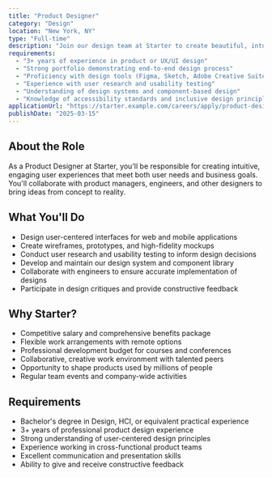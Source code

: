 ```yaml
---
title: "Product Designer"
category: "Design"
location: "New York, NY"
type: "Full-time"
description: "Join our design team at Starter to create beautiful, intuitive digital products that solve real user problems. As a Product Designer, you'll shape the user experience of our applications from concept to implementation, balancing aesthetics with functionality."
requirements:
  - "3+ years of experience in product or UX/UI design"
  - "Strong portfolio demonstrating end-to-end design process"
  - "Proficiency with design tools (Figma, Sketch, Adobe Creative Suite)"
  - "Experience with user research and usability testing"
  - "Understanding of design systems and component-based design"
  - "Knowledge of accessibility standards and inclusive design principles"
applicationUrl: "https://starter.example.com/careers/apply/product-designer"
publishDate: "2025-03-15"
---
```


## About the Role

As a Product Designer at Starter, you'll be responsible for creating intuitive, engaging user experiences that meet both user needs and business goals. You'll collaborate with product managers, engineers, and other designers to bring ideas from concept to reality.

## What You'll Do

- Design user-centered interfaces for web and mobile applications
- Create wireframes, prototypes, and high-fidelity mockups
- Conduct user research and usability testing to inform design decisions
- Develop and maintain our design system and component library
- Collaborate with engineers to ensure accurate implementation of designs
- Participate in design critiques and provide constructive feedback

## Why Starter?

- Competitive salary and comprehensive benefits package
- Flexible work arrangements with remote options
- Professional development budget for courses and conferences
- Collaborative, creative work environment with talented peers
- Opportunity to shape products used by millions of people
- Regular team events and company-wide activities

## Requirements

- Bachelor's degree in Design, HCI, or equivalent practical experience
- 3+ years of professional product design experience
- Strong understanding of user-centered design principles
- Experience working in cross-functional product teams
- Excellent communication and presentation skills
- Ability to give and receive constructive feedback
